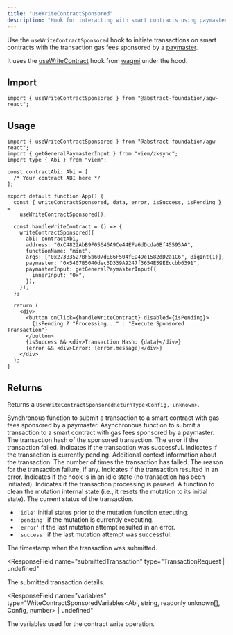 ```yaml
---
title: "useWriteContractSponsored"
description: "Hook for interacting with smart contracts using paymasters to cover gas fees."
---
```


Use the `useWriteContractSponsored` hook to initiate transactions on smart contracts with the transaction gas fees sponsored by a
[paymaster](/how-abstract-works/native-account-abstraction/paymasters).

It uses the [useWriteContract](https://wagmi.sh/react/api/hooks/useWriteContract) hook from [wagmi](https://wagmi.sh/)
under the hood.

## Import

```tsx
import { useWriteContractSponsored } from "@abstract-foundation/agw-react";
```

## Usage

```tsx
import { useWriteContractSponsored } from "@abstract-foundation/agw-react";
import { getGeneralPaymasterInput } from "viem/zksync";
import type { Abi } from "viem";

const contractAbi: Abi = [
  /* Your contract ABI here */
];

export default function App() {
  const { writeContractSponsored, data, error, isSuccess, isPending } =
    useWriteContractSponsored();

  const handleWriteContract = () => {
    writeContractSponsored({
      abi: contractAbi,
      address: "0xC4822AbB9F05646A9Ce44EFa6dDcda0Bf45595AA",
      functionName: "mint",
      args: ["0x273B3527BF5b607dE86F504fED49e1582dD2a1C6", BigInt(1)],
      paymaster: "0x5407B5040dec3D339A9247f3654E59EEccbb6391",
      paymasterInput: getGeneralPaymasterInput({
        innerInput: "0x",
      }),
    });
  };

  return (
    <div>
      <button onClick={handleWriteContract} disabled={isPending}>
        {isPending ? "Processing..." : "Execute Sponsored Transaction"}
      </button>
      {isSuccess && <div>Transaction Hash: {data}</div>}
      {error && <div>Error: {error.message}</div>}
    </div>
  );
}
```

## Returns

Returns a `UseWriteContractSponsoredReturnType<Config, unknown>`.

<Expandable title="properties">
  <ResponseField name="writeContractSponsored" type="function">
    Synchronous function to submit a transaction to a smart contract with gas
    fees sponsored by a paymaster.
  </ResponseField>

<ResponseField name="writeContractSponsoredAsync" type="function">
  Asynchronous function to submit a transaction to a smart contract with gas
  fees sponsored by a paymaster.
</ResponseField>

<ResponseField name="data" type="Hex | undefined">
  The transaction hash of the sponsored transaction.
</ResponseField>

<ResponseField name="error" type="WriteContractErrorType | null">
  The error if the transaction failed.
</ResponseField>

<ResponseField name="isSuccess" type="boolean">
  Indicates if the transaction was successful.
</ResponseField>

<ResponseField name="isPending" type="boolean">
  Indicates if the transaction is currently pending.
</ResponseField>

<ResponseField name="context" type="unknown">
  Additional context information about the transaction.
</ResponseField>

<ResponseField name="failureCount" type="number">
  The number of times the transaction has failed.
</ResponseField>

<ResponseField name="failureReason" type="WriteContractErrorType | null">
  The reason for the transaction failure, if any.
</ResponseField>

<ResponseField name="isError" type="boolean">
  Indicates if the transaction resulted in an error.
</ResponseField>

<ResponseField name="isIdle" type="boolean">
  Indicates if the hook is in an idle state (no transaction has been initiated).
</ResponseField>

<ResponseField name="isPaused" type="boolean">
  Indicates if the transaction processing is paused.
</ResponseField>

<ResponseField name="reset" type="() => void">
  A function to clean the mutation internal state (i.e., it resets the mutation
  to its initial state).
</ResponseField>

<ResponseField name="status" type="'idle' | 'pending' | 'success' | 'error'">
  The current status of the transaction.

- `'idle'` initial status prior to the mutation function executing.
- `'pending'` if the mutation is currently executing.
- `'error'` if the last mutation attempt resulted in an error.
- `'success'` if the last mutation attempt was successful.

</ResponseField>

<ResponseField name="submittedAt" type="number">
  The timestamp when the transaction was submitted.
</ResponseField>

<ResponseField
  name="submittedTransaction"
  type="TransactionRequest | undefined"
>
  The submitted transaction details.
</ResponseField>

<ResponseField
  name="variables"
  type="WriteContractSponsoredVariables<Abi, string, readonly unknown[], Config, number> | undefined"
>
  The variables used for the contract write operation.
</ResponseField>

</Expandable>
